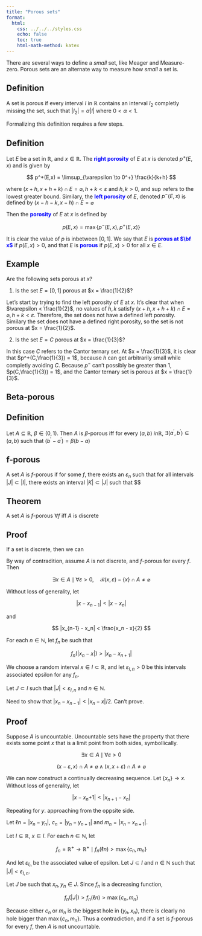 ```yaml
---
title: "Porous sets"
format:
  html:
    css: ../../../styles.css
    echo: false
    toc: true
    html-math-method: katex
---
```


There are several ways to define a *small* set, like Meager and Measure-zero. Porous sets are an alternate way to measure how *small* a set is.

## Definition 

A set is porous if every interval $I$ in $\mathbb{R}$ contains an interval $I_2$ completly missing the set, such that $|I_2| = \alpha |I|$ where $0 < \alpha < 1$.

Formalizing this definition requires a few steps.

::: {.callout-note icon="false"}
## Definition

Let $E$ be a set in $\mathbb{R}$, and $x \in \mathbb{R}$. The [**right porosity**]{style="color: blue"} of $E$ at $x$ is denoted $p^+(E,x)$ and is given by

$$
p^+(E,x) = \limsup_{\varepsilon \to 0^+} \frac{k}{k+h}
$$

where $(x + h, x + h + k) \cap E = \varnothing, h + k < \varepsilon$ and $h,k > 0$, and $\sup$ refers to the lowest greater bound. Similary, the [**left porosity**]{style="color: blue"} of $E$, denoted $p^-(E,x)$ is defined by $(x - h - k, x - h) \cap E = \varnothing$

Then the [**porosity**]{style="color: blue"} of $E$ at $x$ is defined by 

$$
p(E,x) = \max\{p^-(E,x),p^+(E,x)\}
$$

It is clear the value of $p$ is inbetween $[0,1]$. We say that $E$ is [**porous at $\bf x$**]{style="color: blue"} if $p(E,x) > 0$, and that $E$ is [**porous**]{style="color: blue"} if $p(E,x) > 0$ for all $x \in E$.

:::

::: {.callout-caution icon="false"}
## Example

Are the following sets porous at $x$?

1. Is the set $E = [0,1]$ porous at $x = \frac{1}{2}$?

Let's start by trying to find the left porosity of $E$ at $x$. It's clear that when $\varepsilon < \frac{1}{2}$, no values of $h,k$ satisfy $(x + h, x + h + k) \cap E = \varnothing, h + k < \varepsilon$. Therefore, the set does not have a defined left porosity. Similary the set does not have a defined right porosity, so the set is not porous at $x = \frac{1}{2}$.


2. Is the set $E = C$ porous at $x = \frac{1}{3}$?

In this case $C$ refers to the Cantor ternary set. At $x = \frac{1}{3}$, it is clear that $p^+(C,\frac{1}{3}) = 1$, because $h$ can get arbitrarily small while completly avoiding $C$. Because $p^-$ can't possibly be greater than $1$, $p(C,\frac{1}{3}) =  1$, and the Cantor ternary set is porous at $x = \frac{1}{3}$.
:::

## Beta-porous

::: {.callout-note icon="false"}
## Definition

Let $A \subseteq \mathbb{R}$, $\beta \in (0,1)$. Then $A$ is $\beta$-porous iff for every $(a,b) \  in \mathbb{R}$, $\exists(a^\prime,b^\prime) \subseteq (a,b)$ such that $(b^\prime - a^\prime) = \beta(b-a)$

:::

## f-porous

A set $A$ is $f$-porous if for some $f$, there exists an $\varepsilon_n$ such that for all intervals $|J| \subset |I|$, there exists an interval $|K| \subset |J|$ such that $$

::: {.callout-note icon="false"}
## Theorem

A set $A$ is $f$-porous $\forall f$ iff $A$ is discrete

:::

::: {.callout-tip icon="false"}
## Proof

If a set is discrete, then we can 



By way of contradition, assume $A$ is not discrete, and $f$-porous for every $f$. Then 

$$
\exists x \in A \mid \forall \varepsilon > 0,\quad \mathcal{B}(x,\varepsilon) - \{x\} \cap A \not = \varnothing
$$

Without loss of generality, let 

$$
\lvert x - x_{n-1} \rvert < \lvert x - {x_n}\rvert
$$

and

$$
|x_{n-1} - x_n| < \frac{x_n - x}{2}
$$

For each $n \in \mathbb{N}$, let $f_n$ be such that

$$
f_n(|x_n - x|) > |x_n - x_{n+1}|
$$

We choose a random interval $x \in I \subset \mathbb{R}$, and let $\varepsilon_{I,n} > 0$ be this intervals associated epsilon for any $f_n$.

Let $J \subset I$ such that $|J| < \varepsilon_{I,n}$ and $n \in \mathbb{N}$. 

Need to show that $|x_n - x_{n-1}| < |x_n - x|/2$. Can't prove.
:::


::: {.callout-tip icon="false"}
## Proof

Suppose $A$ is uncountable. Uncountable sets have the property that there exists some point $x$ that is a limit point from both sides, symbollically.

$$
\exists x \in A \mid \forall \varepsilon > 0
$$

$$
(x-\varepsilon,x) \cap A \not = \varnothing \land (x, x + \varepsilon) \cap A \not = \varnothing
$$

We can now construct a continually decreasing sequence. Let $\{x_n\} \to x$. Without loss of generality, let 

$$
|x - x_n{+1}| < |x_{n+1} - x_n|
$$

Repeating for $y$. approaching from the oppsite side.

Let $\ell n = |x_n - y_n|$, $c_n = |y_n - y_{n+1}|$ and $m_n = |x_n - x_{n+1}|$. 

Let $I \subseteq \mathbb{R}$, $x \in I$. For each $n \in \mathbb{N}$, let 

$$
f_n = \mathbb{R}^+ \to \mathbb{R}^+ \mid f_n(\ell n) > \max\{c_n,m_n\}
$$

And let $\varepsilon_{I_n}$ be the associated value of epsilon. Let $J \subset I$ and $n \in \mathbb{N}$ such that $|J| < \varepsilon_{I,n}$.

Let $J$ be such that $x_n,y_n \in J$. Since $f_n$ is a decreasing function,

$$
f_n(|J|) > f_n(\ell n) > \max\{c_n,m_n\}
$$

Because either $c_n$ or $m_n$ is the biggest hole in $(y_n,x_n)$, there is clearly no hole bigger than $\max\{c_n,m_n\}$. Thus a contradiction, and if a set is $f$-porous for every $f$, then $A$ is not uncountable.
:::

